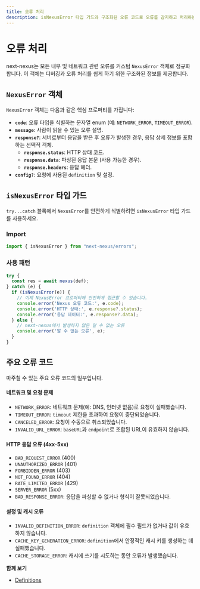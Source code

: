 ```yaml
---
title: 오류 처리
description: isNexusError 타입 가드와 구조화된 오류 코드로 오류를 감지하고 처리하는 방법을 알아보세요.
---
```


# 오류 처리

next-nexus는 모든 내부 및 네트워크 관련 오류를 커스텀 `NexusError` 객체로 정규화합니다. 이 객체는 디버깅과 오류 처리를 쉽게 하기 위한 구조화된 정보를 제공합니다.

## `NexusError` 객체

`NexusError` 객체는 다음과 같은 핵심 프로퍼티를 가집니다:

- **`code`**: 오류 타입을 식별하는 문자열 enum (예: `NETWORK_ERROR`, `TIMEOUT_ERROR`).
- **`message`**: 사람이 읽을 수 있는 오류 설명.
- **`response?`**: 서버로부터 응답을 받은 후 오류가 발생한 경우, 응답 상세 정보를 포함하는 선택적 객체.
  - **`response.status`**: HTTP 상태 코드.
  - **`response.data`**: 파싱된 응답 본문 (사용 가능한 경우).
  - **`response.headers`**: 응답 헤더.
- **`config?`**: 요청에 사용된 `definition` 및 설정.

## `isNexusError` 타입 가드

`try...catch` 블록에서 `NexusError`를 안전하게 식별하려면 `isNexusError` 타입 가드를 사용하세요.

### Import
```ts path=null start=null
import { isNexusError } from "next-nexus/errors";
```

### 사용 패턴
```ts path=null start=null
try {
  const res = await nexus(def);
} catch (e) {
  if (isNexusError(e)) {
    // 이제 NexusError 프로퍼티에 안전하게 접근할 수 있습니다.
    console.error('Nexus 오류 코드:', e.code);
    console.error('HTTP 상태:', e.response?.status);
    console.error('응답 데이터:', e.response?.data);
  } else {
    // next-nexus에서 발생하지 않은 알 수 없는 오류
    console.error('알 수 없는 오류', e);
  }
}
```

## 주요 오류 코드

마주칠 수 있는 주요 오류 코드의 일부입니다.

#### 네트워크 및 요청 문제
- `NETWORK_ERROR`: 네트워크 문제(예: DNS, 인터넷 없음)로 요청이 실패했습니다.
- `TIMEOUT_ERROR`: `timeout` 제한을 초과하여 요청이 중단되었습니다.
- `CANCELED_ERROR`: 요청이 수동으로 취소되었습니다.
- `INVALID_URL_ERROR`: `baseURL`과 `endpoint`로 조합된 URL이 유효하지 않습니다.

#### HTTP 응답 오류 (4xx-5xx)
- `BAD_REQUEST_ERROR` (400)
- `UNAUTHORIZED_ERROR` (401)
- `FORBIDDEN_ERROR` (403)
- `NOT_FOUND_ERROR` (404)
- `RATE_LIMITED_ERROR` (429)
- `SERVER_ERROR` (5xx)
- `BAD_RESPONSE_ERROR`: 응답을 파싱할 수 없거나 형식이 잘못되었습니다.

#### 설정 및 캐시 오류
- `INVALID_DEFINITION_ERROR`: `definition` 객체에 필수 필드가 없거나 값이 유효하지 않습니다.
- `CACHE_KEY_GENERATION_ERROR`: `definition`에서 안정적인 캐시 키를 생성하는 데 실패했습니다.
- `CACHE_STORAGE_ERROR`: 캐시에 쓰기를 시도하는 동안 오류가 발생했습니다.

**함께 보기**
- [Definitions](/ko/api/definitions)
